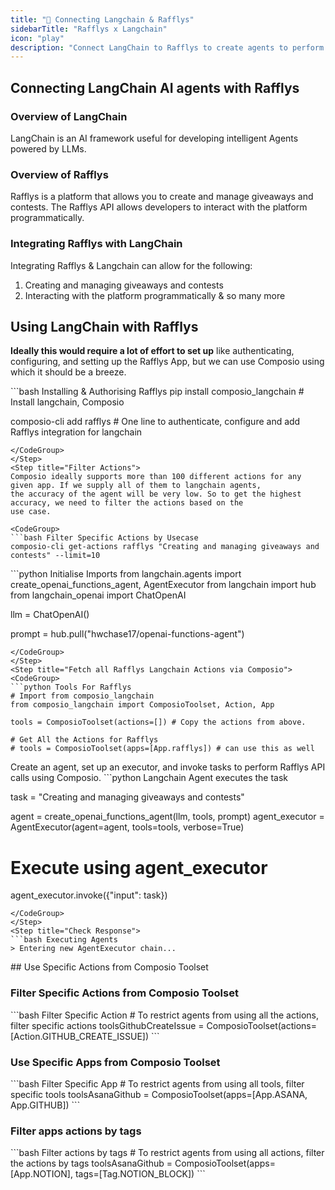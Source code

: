 ```yaml
---
title: "🚀 Connecting Langchain & Rafflys"
sidebarTitle: "Rafflys x Langchain"
icon: "play"
description: "Connect LangChain to Rafflys to create agents to perform tasks using natural language"
---
```


## Connecting LangChain AI agents with Rafflys

### Overview of LangChain

LangChain is an AI framework useful for developing intelligent Agents powered by LLMs.

### Overview of Rafflys

Rafflys is a platform that allows you to create and manage giveaways and contests. The Rafflys API allows developers to interact with the platform programmatically.

### Integrating Rafflys with LangChain

Integrating Rafflys & Langchain can allow for the following:

1. Creating and managing giveaways and contests
2. Interacting with the platform programmatically
& so many more

## Using LangChain with Rafflys

<Steps>
<Step title="Setting Up the Environment">

**Ideally this would require a lot of effort to set up** like authenticating, configuring, and setting up the Rafflys App, but we can use Composio using which it should be a breeze.

<CodeGroup>
```bash Installing & Authorising Rafflys
pip install composio_langchain # Install langchain, Composio 

composio-cli add rafflys # One line to authenticate, configure and add Rafflys integration for langchain
```
</CodeGroup>
</Step>
<Step title="Filter Actions">
Composio ideally supports more than 100 different actions for any given app. If we supply all of them to langchain agents, 
the accuracy of the agent will be very low. So to get the highest accuracy, we need to filter the actions based on the 
use case.

<CodeGroup>
```bash Filter Specific Actions by Usecase
composio-cli get-actions rafflys "Creating and managing giveaways and contests" --limit=10
```
</CodeGroup>

</Step>
<Step title="Import Base Packages">

<CodeGroup>
```python Initialise Imports
from langchain.agents import create_openai_functions_agent, AgentExecutor
from langchain import hub
from langchain_openai import ChatOpenAI


llm = ChatOpenAI()

prompt = hub.pull("hwchase17/openai-functions-agent")
```
</CodeGroup>
</Step>
<Step title="Fetch all Rafflys Langchain Actions via Composio">
<CodeGroup>
```python Tools For Rafflys
# Import from composio_langchain
from composio_langchain import ComposioToolset, Action, App

tools = ComposioToolset(actions=[]) # Copy the actions from above. 

# Get All the Actions for Rafflys
# tools = ComposioToolset(apps=[App.rafflys]) # can use this as well
```
</CodeGroup>
</Step>
<Step title="Execute the Agent">
Create an agent, set up an executor, and invoke tasks to perform Rafflys API calls using Composio. 
<CodeGroup>
```python Langchain Agent executes the task

task = "Creating and managing giveaways and contests"

agent = create_openai_functions_agent(llm, tools, prompt)
agent_executor = AgentExecutor(agent=agent, tools=tools, verbose=True)

# Execute using agent_executor
agent_executor.invoke({"input": task})
```
</CodeGroup>
</Step>
<Step title="Check Response">
```bash Executing Agents
> Entering new AgentExecutor chain...
```
</Step>
</Steps>
## Use Specific Actions from Composio Toolset

### Filter Specific Actions from Composio Toolset

<CodeGroup>
```bash Filter Specific Action
# To restrict agents from using all the actions, filter specific actions
toolsGithubCreateIssue = ComposioToolset(actions=[Action.GITHUB_CREATE_ISSUE])
```
</CodeGroup>

### Use Specific Apps from Composio Toolset
<CodeGroup>
```bash Filter Specific App
# To restrict agents from using all tools, filter specific tools
toolsAsanaGithub = ComposioToolset(apps=[App.ASANA, App.GITHUB])
```
</CodeGroup>

### Filter apps actions by tags 
<CodeGroup>
```bash Filter actions by tags
# To restrict agents from using all actions, filter the actions by tags
toolsAsanaGithub = ComposioToolset(apps=[App.NOTION], tags=[Tag.NOTION_BLOCK])
```
</CodeGroup>

